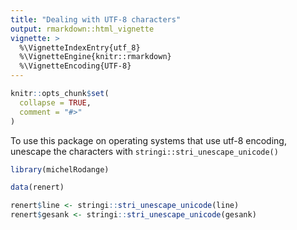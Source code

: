 ```yaml
---
title: "Dealing with UTF-8 characters"
output: rmarkdown::html_vignette
vignette: >
  %\VignetteIndexEntry{utf_8}
  %\VignetteEngine{knitr::rmarkdown}
  %\VignetteEncoding{UTF-8}
---
```


```r
knitr::opts_chunk$set(
  collapse = TRUE,
  comment = "#>"
)
```

To use this package on operating systems that use utf-8 encoding, unescape the characters with
`stringi::stri_unescape_unicode()`

```r
library(michelRodange)

data(renert)

renert$line <- stringi::stri_unescape_unicode(line)
renert$gesank <- stringi::stri_unescape_unicode(gesank)
```
